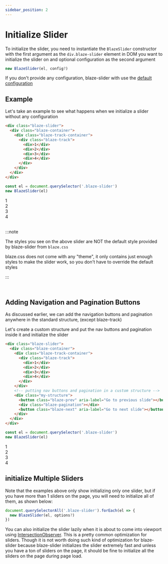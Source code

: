 ```yaml
---
sidebar_position: 2
---
```



# Initialize Slider

To initialize the slider, you need to instantiate the `BlazeSlider` constructor with the first argument as the `div.blaze-slider` element in DOM you want to initialize the slider on and optional configuration as the second argument

```javascript
new BlazeSlider(el, config?)
```

If you don't provide any configuration, blaze-slider with use the [default configuration](/docs/api/BlazeConfig#default-config)

## Example

Let's take an example to see what happens when we initialize a slider without any configuration

```html
<div class="blaze-slider">
  <div class="blaze-container">
    <div class="blaze-track-container">
      <div class="blaze-track">
        <div>1</div>
        <div>2</div>
        <div>3</div>
        <div>4</div>
      </div>
    </div>
  </div>
</div>
```

```js
const el = document.querySelector('.blaze-slider')
new BlazeSlider(el)
```

<ExampleSlider>
  <div>1</div>
  <div>2</div>
  <div>3</div>
  <div>4</div>
</ExampleSlider>

<br />

:::note

The styles you see on the above slider are NOT the default style provided by blaze-slider from `blaze.css`

blaze.css does not come with any "theme", it only contains just enough styles to make the slider work, so you don't have to override the default styles

:::

<br />

## Adding Navigation and Pagination Buttons

As discussed earlier, we can add the navigation buttons and pagination anywhere in the standard structure, (except blaze-track)

Let's create a custom structure and put the nav buttons and pagination inside it and initialize the slider

```html
<div class="blaze-slider">
  <div class="blaze-container">
    <div class="blaze-track-container">
      <div class="blaze-track">
        <div>1</div>
        <div>2</div>
        <div>3</div>
        <div>4</div>
      </div>
    </div>
    <!-- putting nav buttons and pagination in a custom structure -->
    <div class="my-structure">
      <button class="blaze-prev" aria-label="Go to previous slide"></button>
      <div class="blaze-pagination"></div>
      <button class="blaze-next" aria-label="Go to next slide"></button>
    </div>
  </div>
</div>
```

```js
const el = document.querySelector('.blaze-slider')
new BlazeSlider(el)
```

<ExampleSlider addNav={true} addPagination={true}>
  <div>1</div>
  <div>2</div>
  <div>3</div>
  <div>4</div>
</ExampleSlider>

## initialize Multiple Sliders

Note that the examples above only show initializing only one slider, but if you have more than 1 sliders on the page, you will need to initialize all of them, as shown below:

```javascript
document.querySelectorAll('.blaze-slider').forEach(el => {
  new BlazeSlider(el, options?)
})
```

You can also initialize the slider lazily when it is about to come into viewport using [IntersectionObserver](https://developer.mozilla.org/en-US/docs/Web/API/Intersection_Observer_API).
This is a pretty common optimization for sliders. Though it is not worth doing such kind of optimization for blaze-slider because blaze-slider initializes the slider extremely fast
and unless you have a ton of sliders on the page, it should be fine to initialize all the sliders on the page during page load.
